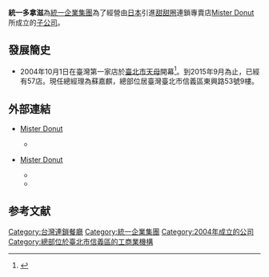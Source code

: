 {{Infobox Company 
| company_name = 統一多拿滋股份有限公司
| company_name_en = Mister Donut
| company_logo = [[File:Mister_donut_logo.png|統一多拿滋標誌]]
| company_type = 股份有限公司
| company_slogan =
| market_information = 非上市
| abbreviated_name =
| foundation =
| location = {{ROCTW}}[[臺北市|臺北市]][[信義區_(臺北市)|信義區]]東興路53號9樓 
| zip_code = 110-70
| telephone_no = +886 2 2746-0000<br>0800-527-000
| key_people = 林蒼生
| industry = [[餐館|餐館]]
| products =
| capital = [[新臺幣|新臺幣]]175,825,360元（2011年8月）
| revenue =
| operating_income =
| profit =
| market_value =
| num_employees =
| P/E ratio =
| earnings per share =
| Net asset value =
| accounting_period =
| parent = [[統一企業集團|統一企業集團]]
| divisions =
| major_shareholder =
| subsid =
| homepage = http://www.misterdonut.com.tw/
| footnotes =
| width =
}}

'''統一多拿滋'''為[[統一企業集團|統一企業集團]]為了經營由[[日本|日本]]引進[[甜甜圈|甜甜圈]]連鎖專賣店[[Mister_Donut|Mister Donut]]所成立的[[子公司|子公司]]。

==發展簡史==
*2004年10月1日在臺灣第一家店於[[臺北市|臺北市]][[天母|天母]]開幕<ref name="稿">{{cite web | language = zh-tw | publisher = Mister Donut | title = 日本甜甜圈專賣店「Mister Donut」10月1日台北天母正式開幕 | url = http://www.misterdonut.com.tw/press/press.asp?id=3 | author =  | date = 2004-10-01 | accessdate = 2011-04-12 | deadurl = yes | archiveurl = https://web.archive.org/web/20101218175829/http://misterdonut.com.tw/press/press.asp?id=3 | archivedate = 2010-12-18 }}</ref>。到2015年9月為止，已經有57店。現任總經理為蘇嘉麒，總部位居臺灣臺北市信義區東興路53號9樓。

==外部連結==
*{{zh-tw}} [http://www.misterdonut.com.tw/ Mister Donut] {{Wayback|url=http://www.misterdonut.com.tw/ |date=20210427120843 }}
**{{facebook|Japan.NO1.MisterDonut|Mister Donut統一多拿滋官方粉絲團}}
*{{ja}} [http://www.misterdonut.jp/  Mister Donut] {{Wayback|url=http://www.misterdonut.jp/ |date=20210427183018 }}
**{{facebook|misdo.jp|ミスタードーナツ}}
**{{twitter|misterdonut_jp|ミスタードーナツ}}

==参考文献==
<div class="references-small">
<references></references>
</div>

{{Icash}}
{{統一企業}}
[[Category:台灣連鎖餐廳|Category:台灣連鎖餐廳]]
[[Category:統一企業集團|Category:統一企業集團]]
[[Category:2004年成立的公司|Category:2004年成立的公司]]
[[Category:總部位於臺北市信義區的工商業機構|Category:總部位於臺北市信義區的工商業機構]]